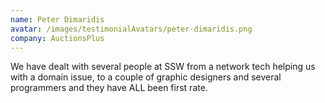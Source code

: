 ```yaml
---
name: Peter Dimaridis
avatar: /images/testimonialAvatars/peter-dimaridis.png
company: AuctionsPlus
---
```


We have dealt with several people at SSW from a network tech helping us with a domain issue, to a couple of graphic designers and several programmers and they have ALL been first rate.
